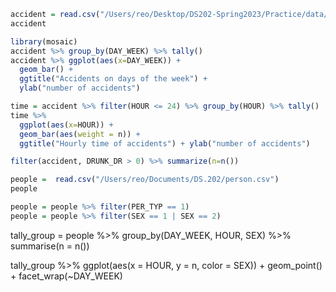 
```r
accident = read.csv("/Users/reo/Desktop/DS202-Spring2023/Practice/data/fars2016/accident.csv")
accident
```

```r
library(mosaic)
accident %>% group_by(DAY_WEEK) %>% tally()
accident %>% ggplot(aes(x=DAY_WEEK)) +
  geom_bar() +
  ggtitle("Accidents on days of the week") +
  ylab("number of accidents")
```
```r
time = accident %>% filter(HOUR <= 24) %>% group_by(HOUR) %>% tally()
time %>%
  ggplot(aes(x=HOUR)) +
  geom_bar(aes(weight = n)) +
  ggtitle("Hourly time of accidents") + ylab("number of accidents")
```

```r
filter(accident, DRUNK_DR > 0) %>% summarize(n=n())
```

```r
people =  read.csv("/Users/reo/Documents/DS.202/person.csv")
people
```
```r
people = people %>% filter(PER_TYP == 1)
people = people %>% filter(SEX == 1 | SEX == 2)
```

tally_group = people %>% group_by(DAY_WEEK, HOUR, SEX) %>% 
  summarise(n = n())



tally_group %>% ggplot(aes(x = HOUR, y = n, color = SEX)) +
  geom_point() + 
  facet_wrap(~DAY_WEEK)




